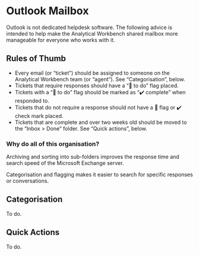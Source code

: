 # Outlook Mailbox

Outlook is not dedicated helpdesk software. The following advice is intended to help make the Analytical Workbench shared mailbox more manageable for everyone who works with it.

## Rules of Thumb

- Every email (or "ticket") should be assigned to someone on the Analytical Workbench team (or "agent"). See "Categorisation", below.
- Tickets that require responses should have a "🚩 to do" flag placed.
- Tickets with a "🚩 to do" flag should be marked as "✔️ complete" when responded to.
- Tickets that do not require a response should not have a 🚩 flag or ✔️ check mark placed.
- Tickets that are complete and over two weeks old should be moved to the "Inbox > Done" folder. See "Quick actions", below.

### Why do all of this organisation?

Archiving and sorting into sub-folders improves the response time and search speed of the Microsoft Exchange server.

Categorisation and flagging makes it easier to search for specific responses or conversations.

## Categorisation

To do.

## Quick Actions

To do.
